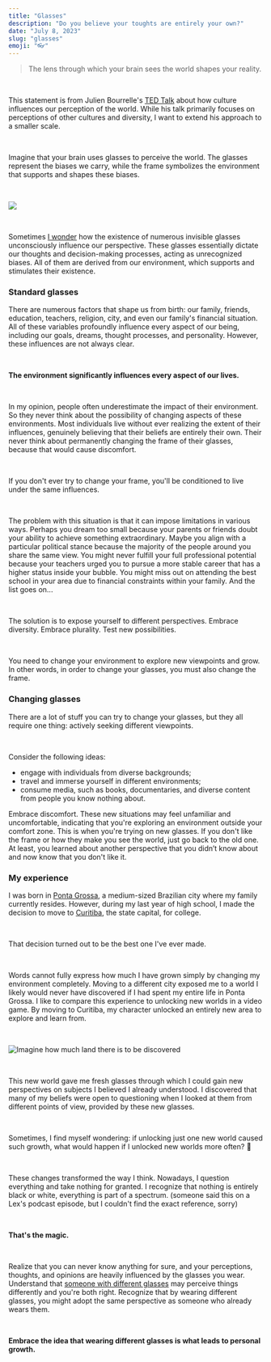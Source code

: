 ```yaml
---
title: "Glasses"
description: "Do you believe your toughts are entirely your own?"
date: "July 8, 2023"
slug: "glasses"
emoji: "👓"
---
```


> The lens through which your brain sees the world shapes your reality.

<br />

This statement is from Julien Bourrelle's [TED Talk](https://www.youtube.com/watch?v=l-Yy6poJ2zs&t=0s) about how culture influences our perception of the world. While his talk primarily focuses on perceptions of other cultures and diversity, I want to extend his approach to a smaller scale.

<br />

Imagine that your brain uses glasses to perceive the world. The glasses represent the biases we carry, while the frame symbolizes the environment that supports and shapes these biases.

<br />

![](/images/glasses.jpg)

<br />

Sometimes [I wonder](https://open.spotify.com/track/7rbECVPkY5UODxoOUVKZnA?si=a18531e62be2452a) how the existence of numerous invisible glasses unconsciously influence our perspective. These glasses essentially dictate our thoughts and decision-making processes, acting as unrecognized biases. All of them are derived from our environment, which supports and stimulates their existence.

### Standard glasses

There are numerous factors that shape us from birth: our family, friends, education, teachers, religion, city, and even our family's financial situation. All of these variables profoundly influence every aspect of our being, including our goals, dreams, thought processes, and personality. However, these influences are not always clear.

<br />

**The environment significantly influences every aspect of our lives.**

<br />

In my opinion, people often underestimate the impact of their environment. So they never think about the possibility of changing aspects of these environments. Most individuals live without ever realizing the extent of their influences, genuinely believing that their beliefs are entirely their own. Their never think about permanently changing the frame of their glasses, because that would cause discomfort.

<br />

If you don't ever try to change your frame, you'll be conditioned to live under the same influences.

<br />

The problem with this situation is that it can impose limitations in various ways. Perhaps you dream too small because your parents or friends doubt your ability to achieve something extraordinary. Maybe you align with a particular political stance because the majority of the people around you share the same view. You might never fulfill your full professional potential because your teachers urged you to pursue a more stable career that has a higher status inside your bubble. You might miss out on attending the best school in your area due to financial constraints within your family. And the list goes on...

<br />

The solution is to expose yourself to different perspectives. Embrace diversity. Embrace plurality. Test new possibilities.

<br />

You need to change your environment to explore new viewpoints and grow. In other words, in order to change your glasses, you must also change the frame.

### Changing glasses

There are a lot of stuff you can try to change your glasses, but they all require one thing: actively seeking different viewpoints.

<br />

Consider the following ideas:

- engage with individuals from diverse backgrounds;
- travel and immerse yourself in different environments;
- consume media, such as books, documentaries, and diverse content from people you know nothing about.

Embrace discomfort. These new situations may feel unfamiliar and uncomfortable, indicating that you're exploring an environment outside your comfort zone. This is when you're trying on new glasses. If you don't like the frame or how they make you see the world, just go back to the old one. At least, you learned about another perspective that you didn’t know about and now know that you don't like it.

### My experience

I was born in [Ponta Grossa](https://en.wikipedia.org/wiki/Ponta_Grossa), a medium-sized Brazilian city where my family currently resides. However, during my last year of high school, I made the decision to move to [Curitiba](https://en.wikipedia.org/wiki/Curitiba), the state capital, for college.

<br />

That decision turned out to be the best one I've ever made.

<br />

Words cannot fully express how much I have grown simply by changing my environment completely. Moving to a different city exposed me to a world I likely would never have discovered if I had spent my entire life in Ponta Grossa. I like to compare this experience to unlocking new worlds in a video game. By moving to Curitiba, my character unlocked an entirely new area to explore and learn from.

<br />

![Imagine how much land there is to be discovered](/images/map.jpg)

<br />

This new world gave me fresh glasses through which I could gain new perspectives on subjects I believed I already understood. I discovered that many of my beliefs were open to questioning when I looked at them from different points of view, provided by these new glasses.

<br />

Sometimes, I find myself wondering: if unlocking just one new world caused such growth, what would happen if I unlocked new worlds more often? 🤔

<br />

These changes transformed the way I think. Nowadays, I question everything and take nothing for granted. I recognize that nothing is entirely black or white, everything is part of a spectrum. (someone said this on a Lex's podcast episode, but I couldn't find the exact reference, sorry)

<br />

**That's the magic.**

<br />

Realize that you can never know anything for sure, and your perceptions, thoughts, and opinions are heavily influenced by the glasses you wear. Understand that [someone with different glasses](https://www.holstee.com/blogs/mindful-matter/sonder) may perceive things differently and you're both right. Recognize that by wearing different glasses, you might adopt the same perspective as someone who already wears them.

<br />

**Embrace the idea that wearing different glasses is what leads to personal growth.**
